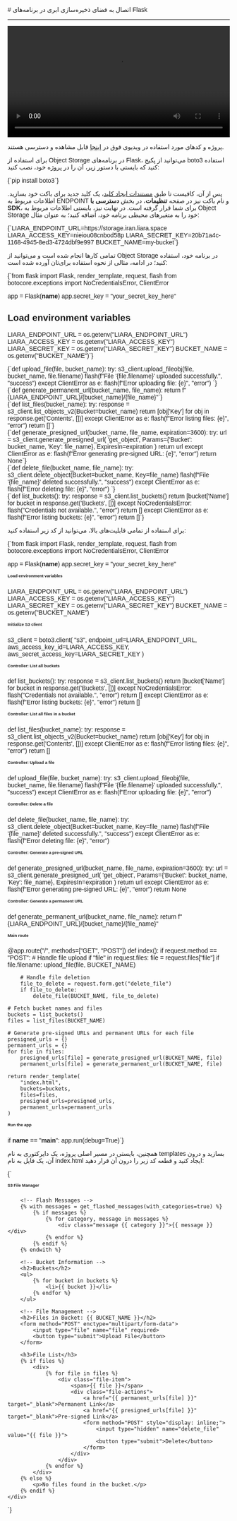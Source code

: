 

<Layout>
<Head>
<title>مستندات اتصال به Object Storage در Flask - لیارا</title>
<meta property="og:title" content="مستندات خدمات رایانش ابری لیارا" />
<meta property="og:description" content="مستندات مربوط به اتصال به فضای ذخیره‌سازی ابری یا Object Storage با AWS SDK S3 در فریم‌ورک Flask در لیارا"  />
</Head>
# اتصال به فضای ذخیره‌سازی ابری در برنامه‌های Flask
<hr className="mb-2" />

<video
  src="https://media.liara.ir/flask/flask-object-storage.mp4"
  controls="controls"
  className="block w-full"
  width="100%"
/>

<div className="h-2" />
<Alert variant="success">
<p>
پروژه و کدهای مورد استفاده در ویدیوی فوق در <a href="https://github.com/liara-cloud/flask-getting-started/tree/object-storage" className="text-[#2196f3] ">اینجا</a> قابل مشاهده و دسترسی هستند.
</p>
</Alert>

برای استفاده از Object Storage در برنامه‌های Flask، می‌توانید از 
پکیج <Important>boto3</Important> استفاده کنید که بایستی با دستور زیر، آن را در پروژه خود، نصب کنید:

<div className="h-2" />
<div dir='ltr'>
    <Highlight className="bash">
        {`pip install boto3`}
    </Highlight>
</div>
<div className="h-2" />

پس از آن، کافیست تا طبق <a href="/object-storage/how-tos/create-key" className="text-[#2196f3] ">مستندات ایجاد کلید</a>، یک کلید جدید برای باکت خود بسازید.
اطلاعات مربوط به ENDPOINT و نام باکت نیز در صفحه **تنظیمات**، در بخش **دسترسی با SDK**، 
برای شما قرار گرفته است.
در نهایت نیز، بایستی 
اطلاعات مربوط به Object Storage خود را 
به متغیرهای محیطی برنامه خود، اضافه کنید؛ به عنوان مثال:

<div className="h-2" />
<div dir='ltr'>
    <Highlight className="bash">
        {`LIARA_ENDPOINT_URL=https://storage.iran.liara.space
LIARA_ACCESS_KEY=nieiou08cnbod58p
LIARA_SECRET_KEY=20b71a4c-1168-4945-8ed3-4724dbf9e997
BUCKET_NAME=my-bucket`}
    </Highlight>
</div>
<div className="h-2" />

تمامی کارها انجام شده است و می‌توانید از Object Storage در برنامه خود، استفاده کنید؛
در ادامه، مثالی از نحوه استفاده برای‌تان آورده شده است: 

<Section id="init-code" title="پیکربندی اولیه و اتصال به باکت در برنامه" />
<div className="h-2" />
<div dir='ltr'>
    <Highlight className="py">
        {`from flask import Flask, render_template, request, flash
from botocore.exceptions import NoCredentialsError, ClientError

app = Flask(__name__)
app.secret_key = "your_secret_key_here"

# Load environment variables
LIARA_ENDPOINT_URL = os.getenv("LIARA_ENDPOINT_URL")
LIARA_ACCESS_KEY   = os.getenv("LIARA_ACCESS_KEY")
LIARA_SECRET_KEY   = os.getenv("LIARA_SECRET_KEY")
BUCKET_NAME        = os.getenv("BUCKET_NAME")`}
    </Highlight>
</div>
<div className="h-2" />

<Section id="upload-file" title="آپلود فایل" />
<div className="h-2" />
<div dir='ltr'>
    <Highlight className="py">
        {`def upload_file(file, bucket_name):
    try:
        s3_client.upload_fileobj(file, bucket_name, file.filename)
        flash(f"File '{file.filename}' uploaded successfully.", "success")
    except ClientError as e:
        flash(f"Error uploading file: {e}", "error")
`}
    </Highlight>
</div>
<div className="h-2" />

<Section id="permanent-link" title="دریافت لینک دائمی فایل" />
<div className="h-2" />
<div dir='ltr'>
    <Highlight className="py">
        {`def generate_permanent_url(bucket_name, file_name):
    return f"{LIARA_ENDPOINT_URL}/{bucket_name}/{file_name}"`}
    </Highlight>
</div>
<div className="h-2" />

<Section id="list-files" title="دریافت لیست فایل‌های یک باکت" />
<div className="h-2" />
<div dir='ltr'>
    <Highlight className="py">
        {`def list_files(bucket_name):
    try:
        response = s3_client.list_objects_v2(Bucket=bucket_name)
        return [obj['Key'] for obj in response.get('Contents', [])]
    except ClientError as e:
        flash(f"Error listing files: {e}", "error")
        return []`}
    </Highlight>
</div>
<div className="h-2" />

<Section id="temp-link-file" title="دریافت لینک موقت دانلود فایل‌ها" />
<div className="h-2" />
<div dir='ltr'>
    <Highlight className="py">
        {`def generate_presigned_url(bucket_name, file_name, expiration=3600):
    try:
        url = s3_client.generate_presigned_url(
            'get_object',
            Params={'Bucket': bucket_name, 'Key': file_name},
            ExpiresIn=expiration
        )
        return url
    except ClientError as e:
        flash(f"Error generating pre-signed URL: {e}", "error")
        return None`}
    </Highlight>
</div>
<div className="h-2" />

<Section id="delete-file" title="حذف فایل" />
<div className="h-2" />
<div dir='ltr'>
    <Highlight className="py">
        {`def delete_file(bucket_name, file_name):
    try:
        s3_client.delete_object(Bucket=bucket_name, Key=file_name)
        flash(f"File '{file_name}' deleted successfully.", "success")
    except ClientError as e:
        flash(f"Error deleting file: {e}", "error")
`}
    </Highlight>
</div>
<div className="h-2" />

<Section id="list-buckets" title="مشاهده لیست باکت‌ها" />
<div className="h-2" />
<div dir='ltr'>
    <Highlight className="py">
        {`def list_buckets():
    try:
        response = s3_client.list_buckets()
        return [bucket['Name'] for bucket in response.get('Buckets', [])]
    except NoCredentialsError:
        flash("Credentials not available.", "error")
        return []
    except ClientError as e:
        flash(f"Error listing buckets: {e}", "error")
        return []`}
    </Highlight>
</div>
<div className="h-2" />

<Section id="manage-bucket" title="قطعه کد شامل تمامی قابلیت‌ها + مدیریت فایل" />

برای استفاده از تمامی قابلیت‌های بالا، می‌توانید از کد زیر استفاده کنید:

<div className="h-2" />
<div dir='ltr'>
    <Highlight className="py">
        {`from flask import Flask, render_template, request, flash
from botocore.exceptions import NoCredentialsError, ClientError

app = Flask(__name__)
app.secret_key = "your_secret_key_here"

# Load environment variables
LIARA_ENDPOINT_URL = os.getenv("LIARA_ENDPOINT_URL")
LIARA_ACCESS_KEY   = os.getenv("LIARA_ACCESS_KEY")
LIARA_SECRET_KEY   = os.getenv("LIARA_SECRET_KEY")
BUCKET_NAME        = os.getenv("BUCKET_NAME")

# Initialize S3 client
s3_client = boto3.client(
    "s3",
    endpoint_url=LIARA_ENDPOINT_URL,
    aws_access_key_id=LIARA_ACCESS_KEY,
    aws_secret_access_key=LIARA_SECRET_KEY
)

# Controller: List all buckets
def list_buckets():
    try:
        response = s3_client.list_buckets()
        return [bucket['Name'] for bucket in response.get('Buckets', [])]
    except NoCredentialsError:
        flash("Credentials not available.", "error")
        return []
    except ClientError as e:
        flash(f"Error listing buckets: {e}", "error")
        return []

# Controller: List all files in a bucket
def list_files(bucket_name):
    try:
        response = s3_client.list_objects_v2(Bucket=bucket_name)
        return [obj['Key'] for obj in response.get('Contents', [])]
    except ClientError as e:
        flash(f"Error listing files: {e}", "error")
        return []

# Controller: Upload a file
def upload_file(file, bucket_name):
    try:
        s3_client.upload_fileobj(file, bucket_name, file.filename)
        flash(f"File '{file.filename}' uploaded successfully.", "success")
    except ClientError as e:
        flash(f"Error uploading file: {e}", "error")

# Controller: Delete a file
def delete_file(bucket_name, file_name):
    try:
        s3_client.delete_object(Bucket=bucket_name, Key=file_name)
        flash(f"File '{file_name}' deleted successfully.", "success")
    except ClientError as e:
        flash(f"Error deleting file: {e}", "error")

# Controller: Generate a pre-signed URL
def generate_presigned_url(bucket_name, file_name, expiration=3600):
    try:
        url = s3_client.generate_presigned_url(
            'get_object',
            Params={'Bucket': bucket_name, 'Key': file_name},
            ExpiresIn=expiration
        )
        return url
    except ClientError as e:
        flash(f"Error generating pre-signed URL: {e}", "error")
        return None

# Controller: Generate a permanent URL
def generate_permanent_url(bucket_name, file_name):
    return f"{LIARA_ENDPOINT_URL}/{bucket_name}/{file_name}"

# Main route
@app.route("/", methods=["GET", "POST"])
def index():
    if request.method == "POST":
        # Handle file upload
        if "file" in request.files:
            file = request.files["file"]
            if file.filename:
                upload_file(file, BUCKET_NAME)

        # Handle file deletion
        file_to_delete = request.form.get("delete_file")
        if file_to_delete:
            delete_file(BUCKET_NAME, file_to_delete)

    # Fetch bucket names and files
    buckets = list_buckets()
    files = list_files(BUCKET_NAME)

    # Generate pre-signed URLs and permanent URLs for each file
    presigned_urls = {}
    permanent_urls = {}
    for file in files:
        presigned_urls[file] = generate_presigned_url(BUCKET_NAME, file)
        permanent_urls[file] = generate_permanent_url(BUCKET_NAME, file)

    return render_template(
        "index.html",
        buckets=buckets,
        files=files,
        presigned_urls=presigned_urls,
        permanent_urls=permanent_urls
    )

# Run the app
if __name__ == "__main__":
    app.run(debug=True)`}
    </Highlight>
</div>
<div className="h-2" />

همچنین، بایستی در مسیر اصلی پروژه، یک دایرکتوری به نام <Important>templates</Important> بسازید و درون آن، یک فایل به نام <Important>index.html</Important> ایجاد کنید و قطعه کد زیر را درون آن قرار دهید:

<div className="h-2" />
<div dir='ltr'>
    <Highlight className="py">
        {`<!DOCTYPE html>
<html lang="en">
<head>
    <meta charset="UTF-8">
    <meta name="viewport" content="width=device-width, initial-scale=1.0">
    <title>S3 File Manager</title>
    <style>
        body { font-family: Arial, sans-serif; margin: 20px; }
        .container { max-width: 800px; margin: auto; }
        .file-item { margin-bottom: 10px; display: flex; align-items: center; }
        .file-actions button { margin-left: 10px; }
        .message { margin-top: 20px; padding: 10px; border-radius: 5px; }
        .success { background-color: #d4edda; color: #155724; }
        .error { background-color: #f8d7da; color: #721c24; }
    </style>
</head>
<body>
    <div class="container">
        <h1>S3 File Manager</h1>

        <!-- Flash Messages -->
        {% with messages = get_flashed_messages(with_categories=true) %}
            {% if messages %}
                {% for category, message in messages %}
                    <div class="message {{ category }}">{{ message }}</div>
                {% endfor %}
            {% endif %}
        {% endwith %}

        <!-- Bucket Information -->
        <h2>Buckets</h2>
        <ul>
            {% for bucket in buckets %}
                <li>{{ bucket }}</li>
            {% endfor %}
        </ul>

        <!-- File Management -->
        <h2>Files in Bucket: {{ BUCKET_NAME }}</h2>
        <form method="POST" enctype="multipart/form-data">
            <input type="file" name="file" required>
            <button type="submit">Upload File</button>
        </form>

        <h3>File List</h3>
        {% if files %}
            <div>
                {% for file in files %}
                    <div class="file-item">
                        <span>{{ file }}</span>
                        <div class="file-actions">
                            <a href="{{ permanent_urls[file] }}" target="_blank">Permanent Link</a>
                            <a href="{{ presigned_urls[file] }}" target="_blank">Pre-signed Link</a>
                            <form method="POST" style="display: inline;">
                                <input type="hidden" name="delete_file" value="{{ file }}">
                                <button type="submit">Delete</button>
                            </form>
                        </div>
                    </div>
                {% endfor %}
            </div>
        {% else %}
            <p>No files found in the bucket.</p>
        {% endif %}
    </div>
</body>
</html>`}
    </Highlight>
</div>
<div className="h-2" />

</Layout>